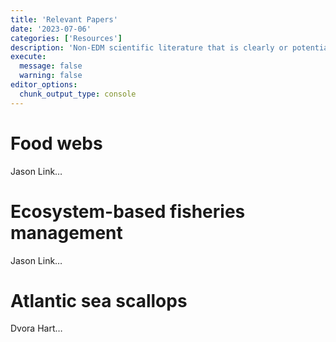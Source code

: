 ```yaml
---
title: 'Relevant Papers'
date: '2023-07-06'
categories: ['Resources']
description: 'Non-EDM scientific literature that is clearly or potentially related to my project. Papers related to EDM can be found on the Intro to EDM page.'
execute: 
  message: false
  warning: false
editor_options: 
  chunk_output_type: console
---
```


# Food webs
Jason Link...


# Ecosystem-based fisheries management
Jason Link...

# Atlantic sea scallops
Dvora Hart...